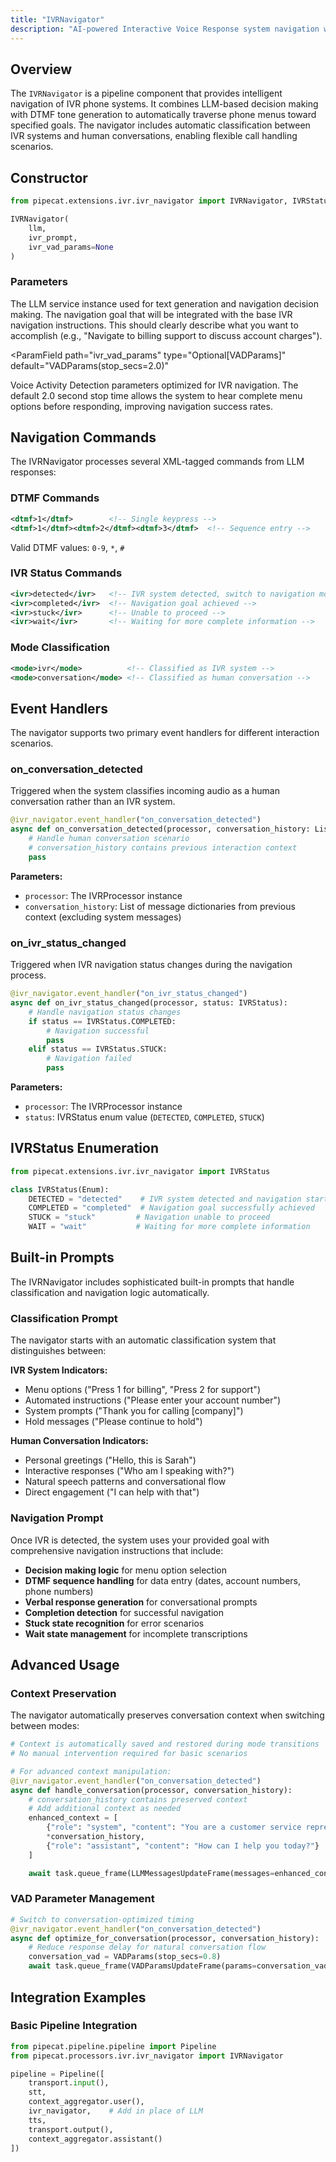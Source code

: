 ```yaml
---
title: "IVRNavigator"
description: "AI-powered Interactive Voice Response system navigation with automatic classification and goal-oriented decision making"
---
```


## Overview

The `IVRNavigator` is a pipeline component that provides intelligent navigation of IVR phone systems. It combines LLM-based decision making with DTMF tone generation to automatically traverse phone menus toward specified goals. The navigator includes automatic classification between IVR systems and human conversations, enabling flexible call handling scenarios.

## Constructor

```python
from pipecat.extensions.ivr.ivr_navigator import IVRNavigator, IVRStatus

IVRNavigator(
    llm,
    ivr_prompt,
    ivr_vad_params=None
)
```

### Parameters

<ParamField path="llm" type="LLMService" required>
  The LLM service instance used for text generation and navigation decision
  making.
</ParamField>

<ParamField path="ivr_prompt" type="str" required>
  The navigation goal that will be integrated with the base IVR navigation
  instructions. This should clearly describe what you want to accomplish (e.g.,
  "Navigate to billing support to discuss account charges").
</ParamField>

<ParamField
  path="ivr_vad_params"
  type="Optional[VADParams]"
  default="VADParams(stop_secs=2.0)"
>
  Voice Activity Detection parameters optimized for IVR navigation. The default
  2.0 second stop time allows the system to hear complete menu options before
  responding, improving navigation success rates.
</ParamField>

## Navigation Commands

The IVRNavigator processes several XML-tagged commands from LLM responses:

### DTMF Commands

```xml
<dtmf>1</dtmf>        <!-- Single keypress -->
<dtmf>1</dtmf><dtmf>2</dtmf><dtmf>3</dtmf>  <!-- Sequence entry -->
```

Valid DTMF values: `0-9`, `*`, `#`

### IVR Status Commands

```xml
<ivr>detected</ivr>   <!-- IVR system detected, switch to navigation mode -->
<ivr>completed</ivr>  <!-- Navigation goal achieved -->
<ivr>stuck</ivr>      <!-- Unable to proceed -->
<ivr>wait</ivr>       <!-- Waiting for more complete information -->
```

### Mode Classification

```xml
<mode>ivr</mode>          <!-- Classified as IVR system -->
<mode>conversation</mode> <!-- Classified as human conversation -->
```

## Event Handlers

The navigator supports two primary event handlers for different interaction scenarios.

### on_conversation_detected

Triggered when the system classifies incoming audio as a human conversation rather than an IVR system.

```python
@ivr_navigator.event_handler("on_conversation_detected")
async def on_conversation_detected(processor, conversation_history: List[dict]):
    # Handle human conversation scenario
    # conversation_history contains previous interaction context
    pass
```

**Parameters:**

- `processor`: The IVRProcessor instance
- `conversation_history`: List of message dictionaries from previous context (excluding system messages)

### on_ivr_status_changed

Triggered when IVR navigation status changes during the navigation process.

```python
@ivr_navigator.event_handler("on_ivr_status_changed")
async def on_ivr_status_changed(processor, status: IVRStatus):
    # Handle navigation status changes
    if status == IVRStatus.COMPLETED:
        # Navigation successful
        pass
    elif status == IVRStatus.STUCK:
        # Navigation failed
        pass
```

**Parameters:**

- `processor`: The IVRProcessor instance
- `status`: IVRStatus enum value (`DETECTED`, `COMPLETED`, `STUCK`)

## IVRStatus Enumeration

```python
from pipecat.extensions.ivr.ivr_navigator import IVRStatus

class IVRStatus(Enum):
    DETECTED = "detected"    # IVR system detected and navigation started
    COMPLETED = "completed"  # Navigation goal successfully achieved
    STUCK = "stuck"         # Navigation unable to proceed
    WAIT = "wait"           # Waiting for more complete information
```

## Built-in Prompts

The IVRNavigator includes sophisticated built-in prompts that handle classification and navigation logic automatically.

### Classification Prompt

The navigator starts with an automatic classification system that distinguishes between:

**IVR System Indicators:**

- Menu options ("Press 1 for billing", "Press 2 for support")
- Automated instructions ("Please enter your account number")
- System prompts ("Thank you for calling [company]")
- Hold messages ("Please continue to hold")

**Human Conversation Indicators:**

- Personal greetings ("Hello, this is Sarah")
- Interactive responses ("Who am I speaking with?")
- Natural speech patterns and conversational flow
- Direct engagement ("I can help with that")

### Navigation Prompt

Once IVR is detected, the system uses your provided goal with comprehensive navigation instructions that include:

- **Decision making logic** for menu option selection
- **DTMF sequence handling** for data entry (dates, account numbers, phone numbers)
- **Verbal response generation** for conversational prompts
- **Completion detection** for successful navigation
- **Stuck state recognition** for error scenarios
- **Wait state management** for incomplete transcriptions

## Advanced Usage

### Context Preservation

The navigator automatically preserves conversation context when switching between modes:

```python
# Context is automatically saved and restored during mode transitions
# No manual intervention required for basic scenarios

# For advanced context manipulation:
@ivr_navigator.event_handler("on_conversation_detected")
async def handle_conversation(processor, conversation_history):
    # conversation_history contains preserved context
    # Add additional context as needed
    enhanced_context = [
        {"role": "system", "content": "You are a customer service representative."},
        *conversation_history,
        {"role": "assistant", "content": "How can I help you today?"}
    ]

    await task.queue_frame(LLMMessagesUpdateFrame(messages=enhanced_context, run_llm=True))
```

### VAD Parameter Management

```python
# Switch to conversation-optimized timing
@ivr_navigator.event_handler("on_conversation_detected")
async def optimize_for_conversation(processor, conversation_history):
    # Reduce response delay for natural conversation flow
    conversation_vad = VADParams(stop_secs=0.8)
    await task.queue_frame(VADParamsUpdateFrame(params=conversation_vad))
```

## Integration Examples

### Basic Pipeline Integration

```python
from pipecat.pipeline.pipeline import Pipeline
from pipecat.processors.ivr.ivr_navigator import IVRNavigator

pipeline = Pipeline([
    transport.input(),
    stt,
    context_aggregator.user(),
    ivr_navigator,    # Add in place of LLM
    tts,
    transport.output(),
    context_aggregator.assistant()
])
```
